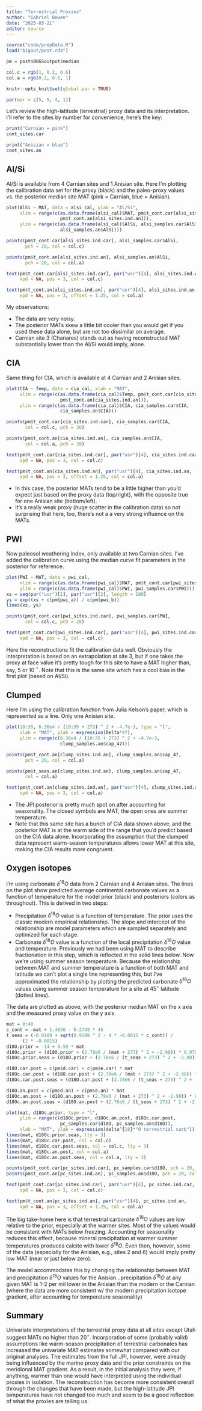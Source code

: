 ```yaml
---
title: "Terrestrial Proxies"
author: "Gabriel Bowen"
date: "2025-03-21"
editor: source
---
```


```r
source("code/prepData.R")
load("bigout/post.rda")

pm = post$BUGSoutput$median

col.c = rgb(1, 0.2, 0.6)
col.a = rgb(0.2, 0.6, 1)

knitr::opts_knit$set(global.par = TRUE)

```

```r

par(mar = c(5, 5, 4, 1))

```

Let's review the high-latitude (terrestrial) proxy data and its interpretation. I'll refer to the sites by number for convenience, here's the key:

```r

print("Carnian = pink")
cont_sites.car

print("Anisian = blue")
cont_sites.an

```


## Al/Si

Al/Si is available from 4 Carnian sites and 1 Anisian site. Here I'm plotting the calibration data set for the proxy (black) and the paleo-proxy values vs. the posterior median site MAT (pink = Carnian, blue = Anisian).

```r
plot(AlSi ~ MAT, data = alsi_cal, ylab = "Al/Si",
     xlim = range(c(as.data.frame(alsi_cal)$MAT, pm$t_cont.car[alsi_sites.ind.car],
                    pm$t_cont.an[alsi_sites.ind.an])),
     ylim = range(c(as.data.frame(alsi_cal)$AlSi, alsi_samples.car$AlSi,
                    alsi_samples.an$AlSi)))

points(pm$t_cont.car[alsi_sites.ind.car], alsi_samples.car$AlSi,
       pch = 20, col = col.c)

points(pm$t_cont.an[alsi_sites.ind.an], alsi_samples.an$AlSi,
       pch = 20, col = col.a)

text(pm$t_cont.car[alsi_sites.ind.car], par("usr")[4], alsi_sites.ind.car, 
     xpd = NA, pos = 3, col = col.c)

text(pm$t_cont.an[alsi_sites.ind.an], par("usr")[4], alsi_sites.ind.an, 
     xpd = NA, pos = 3, offset = 1.25, col = col.a)

```

My observations:

* The data are very noisy.
* The posterior MATs skew a little bit cooler than you would get if you used these data alone, but are not too dissimilar on average.
* Carnian site 3 (Chanares) stands out as having reconstructed MAT substantially lower than the Al/Si would imply, alone.

## CIA

Same thing for CIA, which is available at 4 Carnian and 2 Anisian sites.

```r

plot(CIA ~ Temp, data = cia_cal, xlab = "MAT",
     xlim = range(c(as.data.frame(cia_cal)$Temp, pm$t_cont.car[cia_sites.ind.car],
                    pm$t_cont.an[cia_sites.ind.an])),
     ylim = range(c(as.data.frame(cia_cal)$CIA, cia_samples.car$CIA,
                    cia_samples.an$CIA)))

points(pm$t_cont.car[cia_sites.ind.car], cia_samples.car$CIA,
       col = col.c, pch = 20)

points(pm$t_cont.an[cia_sites.ind.an], cia_samples.an$CIA,
       col = col.a, pch = 20)

text(pm$t_cont.car[cia_sites.ind.car], par("usr")[4], cia_sites.ind.car, 
     xpd = NA, pos = 3, col = col.c)

text(pm$t_cont.an[cia_sites.ind.an], par("usr")[4], cia_sites.ind.an, 
     xpd = NA, pos = 3, offset = 1.25, col = col.a)

```

* In this case, the posterior MATs tend to be a little higher than you'd expect just based on the proxy data (top/right), with the opposite true for one  Anisian site (bottom/left).
* It's a really weak proxy (huge scatter in the calibration data) so not surprising that here, too, there's not a a very strong influence on the MATs.

## PWI

Now paleosol weathering index, only available at two Carnian sites. I've added the calibration curve using the median curve fit parameters in the posterior for reference.

```r

plot(PWI ~ MAT, data = pwi_cal, 
     xlim = range(c(as.data.frame(pwi_cal)$MAT, pm$t_cont.car[pwi_sites.ind.car])),
     ylim = range(c(as.data.frame(pwi_cal)$PWI, pwi_samples.car$PWI)))
xs = seq(par("usr")[1], par("usr")[2], length = 100)
ys = exp((xs + c(pm$pwi_a)) / c(pm$pwi_b))
lines(xs, ys)

points(pm$t_cont.car[pwi_sites.ind.car], pwi_samples.car$PWI,
       col = col.c, pch = 20)

text(pm$t_cont.car[pwi_sites.ind.car], par("usr")[4], pwi_sites.ind.car, 
     xpd = NA, pos = 3, col = col.c)

```

Here the reconstructions fit the calibration data well. Obviously the interpretation is based on an extrapolation at site 3, but if one takes the proxy at face value it's pretty tough for this site to have a MAT higher than, say, 5 or 10 $^\circ$. Note that this is the same site which has a cool bias in the first plot (based on Al/Si).

## Clumped

Here I'm using the calibration function from Julia Kelson's paper, which is represented as a line. Only one Anisian site.

```r

plot(10:35, 6.36e4 / (10:35 + 273) ^ 2 + -4.7e-3, type = "l", 
     xlab = "MAT", ylab = expression(Delta*47),
     ylim = range(c(6.36e4 / (10:35 + 273) ^ 2 + -4.7e-3, 
                    clump_samples.an$cap_47)))

points(pm$t_cont.an[clump_sites.ind.an], clump_samples.an$cap_47,
       pch = 20, col = col.a)

points(pm$t_seas.an[clump_sites.ind.an], clump_samples.an$cap_47,
       col = col.a)

text(pm$t_cont.an[clump_sites.ind.an], par("usr")[4], clump_sites.ind.an, 
     xpd = NA, pos = 3, col = col.a)

```

* The JPI posterior is pretty much spot on after accounting for seasonality. The closed symbols are MAT, the open ones are summer temperature.
* Note that this same site has a bunch of CIA data shown above, and the posterior MAT is at the warm side of the range that you'd predict based on the CIA data alone. Incorporating the assumption that the clumped data represent warm-season temperatures allows lower MAT at this site, making the CIA results more congruent.

## Oxygen isotopes

I'm using carbonate $\delta^{18}O$ data from 2 Carnian and 4 Anisian sites. The lines on the plot show predicted average continental carbonate values as a function of temperature for the model prior (black) and posteriors (colors as throughout). This is derived in two steps:

* Precipitation $\delta^{18}O$ value is a function of temperature. The prior uses the classic modern empirical relationship. The slope and intercept of the relationship are model parameters which are sampled separately and optimized for each stage.
* Carbonate $\delta^{18}O$ value is a function of the local precipitation $\delta^{18}O$ value and temperature. Previously we had been using MAT to describe fractionation in this step, which is reflected in the solid lines below. Now we're using summer season temperature. Because the relationship between MAT and summer temperature is a function of both MAT and latitude we can't plot a single line representing this, but I've approximated the relationship by plotting the predicted carbonate $\delta^{18}O$ values using summer season temperature for a site at 45$^\circ$ latitude (dotted lines).

The data are plotted as above, with the posterior median MAT on the x axis and the measured proxy value on the y axis. 

```r

mat = 0:40
c_cont = -mat + 1.4836 - 0.2738 * 45
t_seas = (-0.9189 + sqrt(0.9189 ^ 2 - 4 * -0.0015 * c_cont)) /
      (2 * -0.0015)
d18O.prior = -14 + 0.59 * mat
d18Oc.prior = (d18O.prior + (2.78e6 / (mat + 273) ^ 2 + -2.98)) * 0.97002 - 29.98
d18Oc.prior.seas = (d18O.prior + (2.78e6 / (t_seas + 273) ^ 2 + -2.98)) * 0.97002 - 29.98

d18O.car.post = c(pm$d.car) + c(pm$e.car) * mat
d18Oc.car.post = (d18O.car.post + (2.78e6 / (mat + 273) ^ 2 + -2.98)) * 0.97002 - 29.98
d18Oc.car.post.seas = (d18O.car.post + (2.78e6 / (t_seas + 273) ^ 2 + -2.98)) * 0.97002 - 29.98

d18O.an.post = c(pm$d.an) + c(pm$e.an) * mat
d18Oc.an.post = (d18O.an.post + (2.78e6 / (mat + 273) ^ 2 + -2.98)) * 0.97002 - 29.98
d18Oc.an.post.seas = (d18O.an.post + (2.78e6 / (t_seas + 273) ^ 2 + -2.98)) * 0.97002 - 29.98

plot(mat, d18Oc.prior, type = "l", 
     ylim = range(c(d18Oc.prior, d18Oc.an.post, d18Oc.car.post,
                    pc_samples.car$d18O, pc_samples.an$d18O)),
     xlab = "MAT", ylab = expression(delta^{18}*"O terrestrial carb"))
lines(mat, d18Oc.prior.seas, lty = 3)
lines(mat, d18Oc.car.post, col = col.c)
lines(mat, d18Oc.car.post.seas, col = col.c, lty = 3)
lines(mat, d18Oc.an.post, col = col.a)
lines(mat, d18Oc.an.post.seas, col = col.a, lty = 3)

points(pm$t_cont.car[pc_sites.ind.car], pc_samples.car$d18O, pch = 20, col = col.c)
points(pm$t_cont.an[pc_sites.ind.an], pc_samples.an$d18O, pch = 20, col = col.a)

text(pm$t_cont.car[pc_sites.ind.car], par("usr")[4], pc_sites.ind.car, 
     xpd = NA, pos = 3, col = col.c)

text(pm$t_cont.an[pc_sites.ind.an], par("usr")[4], pc_sites.ind.an, 
     xpd = NA, pos = 3, offset = 1.25, col = col.a)

```

The big take-home here is that terrestrial carbonate $\delta^{18}O$ values are low relative to the prior, especially at the warmer sites. Most of the values would be consistent with MATs below freezing. Accounting for seasonality reduces this effect, because mineral precipitation at warmer summer temperatures produces calcite with lower $\delta^{18}O$. Even then, however, some of the data (especially for the Anisian, e.g., sites 2 and 6) would imply pretty low MAT (near or just below zero).

The model accommodates this by changing the relationship between MAT and precipitation $\delta^{18}O$ values for the Anisian...precipitation $\delta^{18}O$ at any given MAT is 1-2 per mil lower in the Anisian than the modern or the Carnian (where the data are more consistent w/ the modern precipitation isotope gradient, after accounting for temperature seasonality) 

## Summary

Univariate interpretations of the terrestrial proxy data at all sites *except* Utah suggest MATs no higher than 20$^\circ$. Incorporation of some (probably valid) assumptions like warm-season precipitation of terrestrial carbonates has increased the univariate MAT estimates somewhat compared with our original analyses. The estimates from the full JPI, however, were already being influenced by the marine proxy data and the prior constraints on the meridional MAT gradient. As a result, in the initial analysis they were, if anything, warmer than one would have interpreted using the individual proxies in isolation. The reconstruction has become more consistent overall through the changes that have been made, but the high-latitude JPI temperatures have not changed too much and seem to be a good reflection of what the proxies are telling us.
